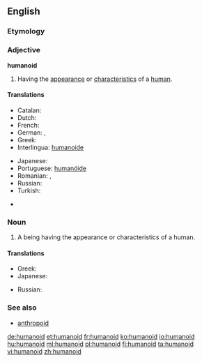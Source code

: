 {{wikipedia}}
==English==

===Etymology===
{{suffix|human|oid}}

===Adjective===
'''humanoid'''

# Having the [[appearance]] or [[characteristics]] of a [[human]].

====Translations====
{{trans-top|humanoid}}
* Catalan: {{t+|ca|humanoide|m|f}}
* Dutch: {{t-|nl|humanoïde|m}}
* French: {{t+|fr|humanoïde|m}}
* German: {{t|de|menschenähnlich}}, {{t|de|humanoid}}
* Greek: {{t+|el|ανθρωποειδής|m|f|tr=anthropoeidís|sc=Grek}}
* Interlingua: [[humanoide]]
{{trans-mid}}
* Japanese: {{t|ja|人型|tr=ひとがたの, hitogata no|alt=人型の|sc=Jpan}}
* Portuguese: [[humanóide]] {{m|f}}
* Romanian: {{t-|ro|umanoid|m}}, {{t-|ro|umanoidă|f}}
* Russian: {{t|ru|человекоподобный|tr=čelovekopodóbnyj|sc=Cyrl}}
* Turkish: {{t+|tr|insansı}}
{{trans-bottom}}

{{checktrans-top}}
* {{ttbc|Japanese}} {{t-|ja|擬人化|tr=ぎじんか, gijinka}}

===Noun===
{{en-noun}}

# A being having the appearance or characteristics of a human.

====Translations====
{{trans-top|humanoid}}
* Greek: {{t+|el|ανθρωποειδές|n|tr=anthropoeidés|sc=Grek}}
* Japanese: {{t|ja|ヒューマノイド|tr=hyūmanoido|sc=Jpan}}
{{trans-mid}}
* Russian: {{t|ru|гуманоид|m|tr=gumanóid|sc=Cyrl}}
{{trans-bottom}}

===See also===
* [[anthropoid]]

[[de:humanoid]]
[[et:humanoid]]
[[fr:humanoid]]
[[ko:humanoid]]
[[io:humanoid]]
[[hu:humanoid]]
[[ml:humanoid]]
[[pl:humanoid]]
[[fi:humanoid]]
[[ta:humanoid]]
[[vi:humanoid]]
[[zh:humanoid]]
